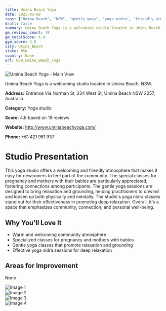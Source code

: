 ```yaml
---
title: Umina Beach Yoga
date: 2025-03-08
tags: ["Umina Beach", "NSW", "gentle yoga", "yoga nidra", "friendly atmosphere", "community-focused", "Umina Beach"]  
draft: false
summary: Umina Beach Yoga is a welcoming studio located in Umina Beach, NSW.
gm_reviews_count: 19
gm_totalScore: 4.8
gym_score: 3.8
city: Umina_Beach
state: NSW
country: None
url: NSW_Umina_Beach_Yoga
---
```


<div className="aspect-[16/9] relative my-8">
  <img 
    src="https://lh5.googleusercontent.com/p/AF1QipNvTYGyyYeq3-lw2Xm3-ckW94ADJpxfK1yUA_r6=w1920-h1080-k-no"
    alt="Umina Beach Yoga - Main View"
    className="object-cover absolute inset-0 w-full h-full rounded-lg"
  />
</div>

Umina Beach Yoga is a welcoming studio located in Umina Beach, NSW.

**Address:** Entrance Via Norman St, 234 West St, Umina Beach NSW 2257, Australia

**Category:** Yoga studio

**Score:** 4.8 based on 19 reviews

**Website:** http://www.uminabeachyoga.com/

**Phone:** +61 421 961 937

# Studio Presentation

This yoga studio offers a welcoming and friendly atmosphere that makes it easy for newcomers to feel part of the community. The special classes for pregnancy and mothers with their babies are particularly appreciated, fostering connections among participants. The gentle yoga sessions are designed to bring relaxation and grounding, helping practitioners to unwind and loosen up both physically and mentally. The studio's yoga nidra classes stand out for their effectiveness in promoting deep relaxation. Overall, it's a space that emphasizes community, connection, and personal well-being.



## Why You'll Love It

- Warm and welcoming community atmosphere
- Specialized classes for pregnancy and mothers with babies
- Gentle yoga classes that promote relaxation and grounding
- Effective yoga nidra sessions for deep relaxation

## Areas for Improvement

None

<div className="grid grid-cols-1 xl:grid-cols-2 gap-4 my-8">
<div className="aspect-[4/3] relative"><img src="https://lh5.googleusercontent.com/p/AF1QipP9M6eeINeSfC82-LbPnAh6wI47ihLNSVBx2Xsk=w1920-h1080-k-no" alt="Image 1" className="object-cover absolute inset-0 w-full h-full rounded-lg" /></div>
<div className="aspect-[4/3] relative"><img src="https://lh5.googleusercontent.com/p/AF1QipMpguspcOs8AjVbRZ1zWSL8HZ8yFDDxgbB4U47r=w1920-h1080-k-no" alt="Image 2" className="object-cover absolute inset-0 w-full h-full rounded-lg" /></div>
<div className="aspect-[4/3] relative"><img src="https://lh5.googleusercontent.com/p/AF1QipP9eaq64guVzVAaoK2812AZ5st7qoxsjP6jRh8i=w1920-h1080-k-no" alt="Image 3" className="object-cover absolute inset-0 w-full h-full rounded-lg" /></div>
<div className="aspect-[4/3] relative"><img src="https://lh5.googleusercontent.com/p/AF1QipPQYFB76sWvNyZcMZry_lL4JkMYOqJYJLvbOsCz=w1920-h1080-k-no" alt="Image 4" className="object-cover absolute inset-0 w-full h-full rounded-lg" /></div>
</div>